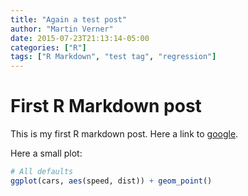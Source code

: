 ```yaml
---
title: "Again a test post"
author: "Martin Verner"
date: 2015-07-23T21:13:14-05:00
categories: ["R"]
tags: ["R Markdown", "test tag", "regression"]
---
```


# First R Markdown post

This is my first R markdown post. Here a link to [google](www.google.com).

Here a small plot:

```r
# All defaults
ggplot(cars, aes(speed, dist)) + geom_point()
```

